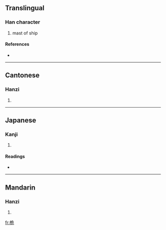 ==Translingual==

===Han character===
{{Han char|rn=75|rad=木|as=06|sn=10|four=4791<sub>2</sub>|canj=木弓一山 (DNMU)}}

# mast of ship

====References====
* {{Han ref|kx=0525.060|dkj=14759|dj=0914.010|hdz=21203.010|uh=6845|ud=26693|bh=AEE9|bd=44777}}

----

==Cantonese==

===Hanzi===
{{yue-hanzi|jyut=|y=wai4}}

# {{defn|Cantonese}}

----

==Japanese==

===Kanji===
{{ja-kanji|grade=|rs=木06}}

# {{defn|Japanese}}

====Readings====
* {{ja-readings|on=[[がい]] (gai)|kun=[[くちなし]] (kuchinashi)}}

----

==Mandarin==

===Hanzi===
{{cmn-hanzi|pin=[[kuāng]] ([[kuang1]]), [[wéi]] ([[wei2]])|wg=k'uang<sup>1</sup>, wei<sup>2</sup>}}

# {{defn|Mandarin}}

[[fr:桅]]